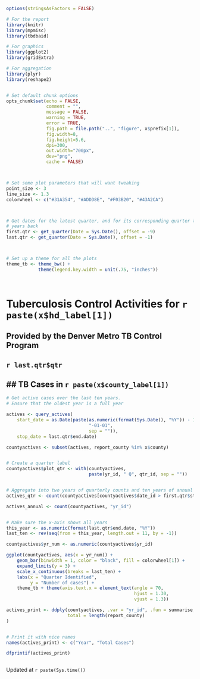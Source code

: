 



```r

options(stringsAsFactors = FALSE)

# For the report
library(knitr)
library(mpmisc)
library(tbdbaid)

# For graphics
library(ggplot2)
library(gridExtra)

# For aggregation
library(plyr)
library(reshape2)


# Set default chunk options
opts_chunk$set(echo = FALSE,
               comment = "",
               message = FALSE,
               warning = TRUE,
               error = TRUE,
               fig.path = file.path("..", "figure", x$prefix[1]),
               fig.width=8,
               fig.height=5.6,
               dpi=300,
               out.width="700px",
               dev="png",
               cache = FALSE)



# Set some plot parameters that will want tweaking
point_size <- 3
line_size <- 1.3
colorwheel <- c("#31A354", "#ADDD8E", "#F03B20", "#43A2CA")



# Get dates for the latest quarter, and for its corresponding quarter two
# years back
first.qtr <- get_quarter(Date = Sys.Date(), offset = -9)
last.qtr <- get_quarter(Date = Sys.Date(), offset = -1)



# Set up a theme for all the plots
theme_tb <- theme_bw() +
            theme(legend.key.width = unit(.75, "inches"))




```




# Tuberculosis Control Activities for `r paste(x$hd_label[1])`
## Provided by the Denver Metro TB Control Program
## `r last.qtr$qtr`


## TB Cases in `r paste(x$county_label[1])`
-------------------------------------------

```r

# Get active cases over the last ten years.
# Ensure that the oldest year is a full year

actives <- query_actives(
    start_date = as.Date(paste(as.numeric(format(Sys.Date(), "%Y")) - 10,
                               "-01-01", 
                               sep = "")),
    stop_date = last.qtr$end.date)

countyactives <- subset(actives, report_county %in% x$county)


# Create a quarter label
countyactives$plot_qtr <- with(countyactives, 
                               paste(yr_id, " Q", qtr_id, sep = ""))


# Aggregate into two years of quarterly counts and ten years of annual counts
actives_qtr <- count(countyactives[countyactives$date_id > first.qtr$start.date, ], "plot_qtr")

actives_annual <- count(countyactives, "yr_id")


# Make sure the x-axis shows all years
this_year <- as.numeric(format(last.qtr$end.date, "%Y"))
last_ten <- rev(seq(from = this_year, length.out = 11, by = -1))

countyactives$yr_num <- as.numeric(countyactives$yr_id)

ggplot(countyactives, aes(x = yr_num)) +
    geom_bar(binwidth = 1, color = "black", fill = colorwheel[1]) +
    expand_limits(y = 3) +
    scale_x_continuous(breaks = last_ten) +
    labs(x = "Quarter Identified", 
         y = "Number of cases") +
    theme_tb + theme(axis.text.x = element_text(angle = 70, 
                                                hjust = 1.30, 
                                                vjust = 1.3))

```



```r

actives_print <- ddply(countyactives, .var = "yr_id", .fun = summarise,
                       total = length(report_county)
)


# Print it with nice names
names(actives_print) <- c("Year", "Total Cases")

dfprintif(actives_print)


```





```r



```

Updated at `r paste(Sys.time())`
